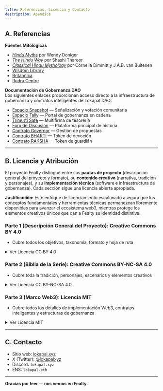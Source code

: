 ```yaml
---
title: Referencias, Licencia y Contacto
description: Apéndice
---
```


## A. Referencias

**Fuentes Mitológicas**  
- *[Hindu Myths](https://www.amazon.com/Hindu-Myths-Sourcebook-Translated-Sanskrit/dp/0140449906/ref=sr_1_1?s=books&sr=1-1)* por Wendy Doniger  
- *[The Hindu Way](https://www.amazon.com/Hindu-Way-Shashi-Tharoor/dp/9388292855/ref=sr_1_5?s=books&sr=1-5)* por Shashi Tharoor  
- *[Classical Hindu Mythology](https://www.amazon.com/Classical-Hindu-Mythology-Sanskrit-Puranas/dp/0877221227/ref=sr_1_1?s=books&sr=1-1)* por Cornelia Dimmitt y J.A.B. van Buitenen  
- [Wisdom Library](https://www.wisdomlib.org/concept/lokapala)  
- [Britannica](https://www.britannica.com/topic/lokapala)  
- [Rudra Centre](https://www.rudraksha-ratna.com/articles/lokapala)  


**Documentación de Gobernanza DAO**  
Los siguientes enlaces proporcionan acceso directo a la infraestructura de gobernanza y contratos inteligentes de Lokapal DAO:

- [Espacio Snapshot]() — Señalización y votación comunitaria  
- [Espacio Tally]() — Portal de gobernanza en cadena  
- [Trimurti Safe]() — Multifirma de tesorería  
- [Foro de Discusión]() — Plataforma principal de historia  
- [Contrato Governor]() — Gestión de propuestas  
- [Contrato BHAKTI]() — Token de devoción  
- [Contrato RAKSHA]() — Token de guardián 

---

## B. Licencia y Atribución

El proyecto Fealty distingue entre sus **pautas de proyecto** (descripción general del proyecto y formato), su **contenido creativo** (narrativa, tradición y personajes), y su **implementación técnica** (software e infraestructura de gobernanza). Cada sección sigue una licencia abierta apropiada.

**Justificación:** Este enfoque de licenciamiento escalonado asegura que los conceptos fundamentales y herramientas técnicas permanezcan libremente disponibles para avanzar el ecosistema web3, mientras protege los elementos creativos únicos que dan a Fealty su identidad distintiva.

### Parte 1 (Descripción General del Proyecto): Creative Commons BY 4.0  
- Cubre todos los objetivos, taxonomía, formato y hoja de ruta

<details>
<summary>Ver Licencia CC BY 4.0</summary>

Este trabajo está licenciado bajo una Licencia Creative Commons Attribution 4.0 International.

Eres libre de:
- **Compartir** — copiar y redistribuir el material en cualquier medio o formato para cualquier propósito, incluso comercialmente.
- **Adaptar** — remezclar, transformar y construir sobre el material para cualquier propósito, incluso comercialmente.

Bajo los siguientes términos:
- **Atribución** — Debes dar crédito apropiado, proporcionar un enlace a la licencia e indicar si se hicieron cambios. Puedes hacerlo de cualquier manera razonable, pero no de ninguna manera que sugiera que el licenciante te respalda a ti o tu uso.
- **Sin restricciones adicionales** — No puedes aplicar términos legales o medidas tecnológicas que restrinjan legalmente a otros de hacer cualquier cosa que la licencia permita.

Texto completo de la licencia: https://creativecommons.org/licenses/by/4.0/legalcode.en

</details>

### Parte 2 (Biblia de la Serie): Creative Commons BY-NC-SA 4.0  
- Cubre toda la tradición, personajes, escenarios y elementos creativos

<details>
<summary>Ver Licencia CC BY-NC-SA 4.0</summary>

Este trabajo está licenciado bajo una Licencia Creative Commons Attribution-NonCommercial-ShareAlike 4.0 International.

Eres libre de:
- **Compartir** — copiar y redistribuir el material en cualquier medio o formato.
- **Adaptar** — remezclar, transformar y construir sobre el material.

Bajo los siguientes términos:
- **Atribución** — Debes dar crédito apropiado, proporcionar un enlace a la licencia e indicar si se hicieron cambios. Puedes hacerlo de cualquier manera razonable, pero no de ninguna manera que sugiera que el licenciante te respalda a ti o tu uso.
- **No Comercial** — No puedes usar el material para propósitos comerciales.
- **Compartir Igual** — Si remezclas, transformas o construyes sobre el material, debes distribuir tus contribuciones bajo la misma licencia.

Texto completo de la licencia: https://creativecommons.org/licenses/by-nc-sa/4.0/legalcode.en

</details>

### Parte 3 (Marco Web3): Licencia MIT
- Cubre todos los detalles de implementación Web3, contratos inteligentes y estructuras de gobernanza  

<details>
<summary>Ver Licencia MIT</summary>

Copyright (c) 2025 lokapal.eth  

Se concede permiso, libre de cargo, a cualquier persona que obtenga una copia de este software y archivos de documentación asociados (el "Software"), para tratar en el Software sin restricción, incluyendo sin limitación los derechos a usar, copiar, modificar, fusionar, publicar, distribuir, sublicenciar, y/o vender copias del Software, y permitir a personas a quienes se les proporcione el Software hacerlo, sujeto a las siguientes condiciones:  

El aviso de copyright anterior y este aviso de permiso se incluirán en todas las copias o porciones sustanciales del Software.  

EL SOFTWARE SE PROPORCIONA "TAL COMO ESTÁ", SIN GARANTÍA DE NINGÚN TIPO, EXPRESA O IMPLÍCITA, INCLUYENDO PERO NO LIMITADA A LAS GARANTÍAS DE COMERCIABILIDAD, IDONEIDAD PARA UN PROPÓSITO PARTICULAR Y NO INFRACCIÓN. EN NINGÚN CASO LOS AUTORES O TENEDORES DE COPYRIGHT SERÁN RESPONSABLES DE CUALQUIER RECLAMO, DAÑOS U OTRA RESPONSABILIDAD, YA SEA EN UNA ACCIÓN DE CONTRATO, AGRAVIO O DE OTRA MANERA, SURGIENDO DE, FUERA DE O EN CONEXIÓN CON EL SOFTWARE O EL USO U OTROS TRATOS EN EL SOFTWARE.  

</details>

---

## C. Contacto

- Sitio web: [lokapal.xyz](https://lokapal.xyz)  
- X (Twitter): [@lokapalxyz](https://x.com/lokapalxyz)  
- Discord: `lokapal.xyz`
- ENS: `lokapal.eth`  

---

**Gracias por leer — nos vemos en Fealty.**